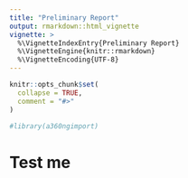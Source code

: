 ```yaml
---
title: "Preliminary Report"
output: rmarkdown::html_vignette
vignette: >
  %\VignetteIndexEntry{Preliminary Report}
  %\VignetteEngine{knitr::rmarkdown}
  %\VignetteEncoding{UTF-8}
---
```


```r
knitr::opts_chunk$set(
  collapse = TRUE,
  comment = "#>"
)
```

```r
#library(a360ngimport)
```

# Test me
